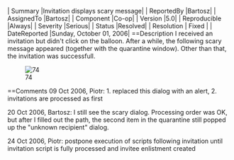 | Summary |Invitation displays scary message|
| ReportedBy |Bartosz|
| AssignedTo |Bartosz|
| Component |Co-op|
| Version |5.0|
| Reproducible |Always|
| Severity |Serious|
| Status |Resolved|
| Resolution | Fixed |
| DateReported |Sunday, October 01, 2006|
==Description 
I received an invitation but didn't click on the balloon. After a while, the following scary message appeared (together with the quarantine window). Other than that, the invitation was successfull.

[[Image:74]]

==Comments
09 Oct 2006, Piotr: 1. replaced this dialog with an alert, 2. invitations are processed as first

20 Oct 2006, Bartosz: I still see the scary dialog. Processing order was OK, but after I filled out the path, the second item in the quarantine still popped up the "unknown recipient" dialog.

24 Oct 2006, Piotr: postpone execution of scripts following invitation until invitation script is fully processed and invitee enlistment created
